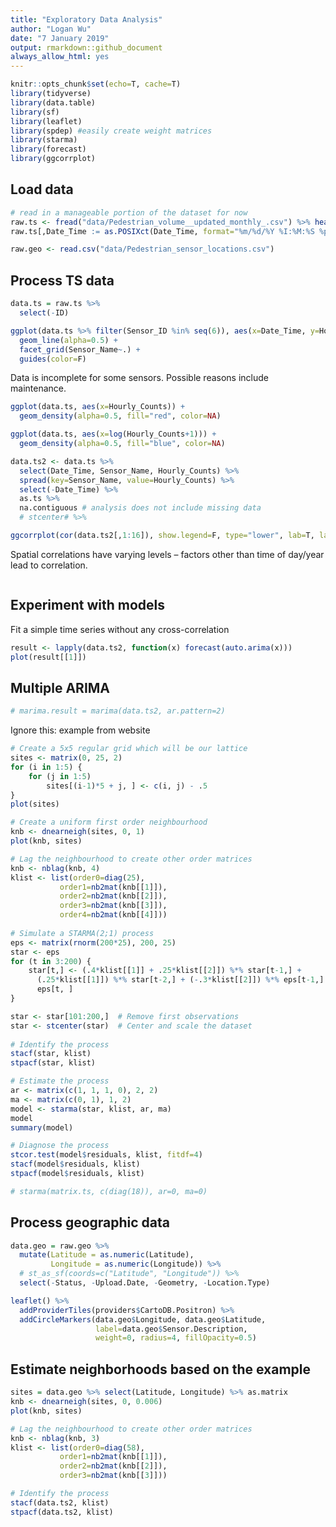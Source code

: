 ```yaml
---
title: "Exploratory Data Analysis"
author: "Logan Wu"
date: "7 January 2019"
output: rmarkdown::github_document
always_allow_html: yes
---
```


```r
knitr::opts_chunk$set(echo=T, cache=T)
library(tidyverse)
library(data.table)
library(sf)
library(leaflet)
library(spdep) #easily create weight matrices
library(starma)
library(forecast)
library(ggcorrplot)
```

## Load data

```r
# read in a manageable portion of the dataset for now
raw.ts <- fread("data/Pedestrian_volume__updated_monthly_.csv") %>% head(25000)
raw.ts[,Date_Time := as.POSIXct(Date_Time, format="%m/%d/%Y %I:%M:%S %p")]

raw.geo <- read.csv("data/Pedestrian_sensor_locations.csv")
```

## Process TS data

```r
data.ts = raw.ts %>%
  select(-ID)

ggplot(data.ts %>% filter(Sensor_ID %in% seq(6)), aes(x=Date_Time, y=Hourly_Counts, color=Sensor_ID)) +
  geom_line(alpha=0.5) +
  facet_grid(Sensor_Name~.) +
  guides(color=F)
```

Data is incomplete for some sensors. Possible reasons include maintenance.

```r
ggplot(data.ts, aes(x=Hourly_Counts)) +
  geom_density(alpha=0.5, fill="red", color=NA)

ggplot(data.ts, aes(x=log(Hourly_Counts+1))) +
  geom_density(alpha=0.5, fill="blue", color=NA)
```


```r
data.ts2 <- data.ts %>%
  select(Date_Time, Sensor_Name, Hourly_Counts) %>%
  spread(key=Sensor_Name, value=Hourly_Counts) %>%
  select(-Date_Time) %>%
  as.ts %>%
  na.contiguous # analysis does not include missing data
  # stcenter# %>%

ggcorrplot(cor(data.ts2[,1:16]), show.legend=F, type="lower", lab=T, lab_size=1.5)
```

Spatial correlations have varying levels -- factors other than time of day/year lead to correlation.

```r

```

## Experiment with models

Fit a simple time series without any cross-correlation

```r
result <- lapply(data.ts2, function(x) forecast(auto.arima(x)))
plot(result[[1]])
```

## Multiple ARIMA

```r
# marima.result = marima(data.ts2, ar.pattern=2)
```

Ignore this: example from website

```r
# Create a 5x5 regular grid which will be our lattice
sites <- matrix(0, 25, 2)
for (i in 1:5) {
	for (j in 1:5)
		sites[(i-1)*5 + j, ] <- c(i, j) - .5
}
plot(sites)

# Create a uniform first order neighbourhood
knb <- dnearneigh(sites, 0, 1)
plot(knb, sites)

# Lag the neighbourhood to create other order matrices
knb <- nblag(knb, 4)
klist <- list(order0=diag(25),
           order1=nb2mat(knb[[1]]),
           order2=nb2mat(knb[[2]]),
           order3=nb2mat(knb[[3]]),
           order4=nb2mat(knb[[4]]))
		   
# Simulate a STARMA(2;1) process
eps <- matrix(rnorm(200*25), 200, 25)
star <- eps
for (t in 3:200) {
	star[t,] <- (.4*klist[[1]] + .25*klist[[2]]) %*% star[t-1,] + 
	  (.25*klist[[1]]) %*% star[t-2,] + (-.3*klist[[2]]) %*% eps[t-1,] + 
	  eps[t, ]
}

star <- star[101:200,]	# Remove first observations
star <- stcenter(star)	# Center and scale the dataset
										   
# Identify the process
stacf(star, klist)
stpacf(star, klist)

# Estimate the process
ar <- matrix(c(1, 1, 1, 0), 2, 2)
ma <- matrix(c(0, 1), 1, 2)
model <- starma(star, klist, ar, ma)
model
summary(model)

# Diagnose the process
stcor.test(model$residuals, klist, fitdf=4)
stacf(model$residuals, klist)
stpacf(model$residuals, klist)

# starma(matrix.ts, c(diag(18)), ar=0, ma=0)
```

## Process geographic data

```r
data.geo = raw.geo %>%
  mutate(Latitude = as.numeric(Latitude),
         Longitude = as.numeric(Longitude)) %>%
  # st_as_sf(coords=c("Latitude", "Longitude")) %>%
  select(-Status, -Upload.Date, -Geometry, -Location.Type)

leaflet() %>%
  addProviderTiles(providers$CartoDB.Positron) %>%
  addCircleMarkers(data.geo$Longitude, data.geo$Latitude,
                   label=data.geo$Sensor.Description,
                   weight=0, radius=4, fillOpacity=0.5)
```

## Estimate neighborhoods based on the example

```r
sites = data.geo %>% select(Latitude, Longitude) %>% as.matrix
knb <- dnearneigh(sites, 0, 0.006)
plot(knb, sites)
```

```r
# Lag the neighbourhood to create other order matrices
knb <- nblag(knb, 3)
klist <- list(order0=diag(58),
           order1=nb2mat(knb[[1]]),
           order2=nb2mat(knb[[2]]),
           order3=nb2mat(knb[[3]]))

# Identify the process
stacf(data.ts2, klist)
stpacf(data.ts2, klist)
```